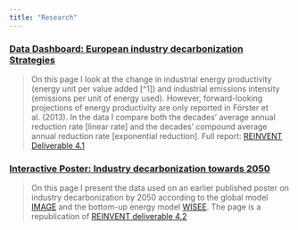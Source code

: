 ```yaml
---
title: "Research"
---
```


### [Data Dashboard: European industry decarbonization Strategies](IAM_dashboard.html)  

> On this page I look at the change in industrial energy productivity (energy unit per value added [^1]) and industrial emissions intensity (emissions per unit of energy used). However, forward-looking projections of energy productivity are only reported in Förster et al. (2013). In the data I compare both the decades’ average annual reduction rate [linear rate] and the decades’ compound average annual reduction rate [exponential reduction]. Full report: [REINVENT Deliverable 4.1](https://static1.squarespace.com/static/59f0cb986957da5faf64971e/t/5a968cd7652deaeda0a2a62a/1519815901936/D4.1+Existing+visions+and+scenarios.pdf)

###  [Interactive Poster: Industry decarbonization towards 2050](industry.html) 

> On this page I present the data used on an earlier published poster on industry decarbonization by 2050 according to the global model [IMAGE](http://www.twitter.com/IMAGE_PBL) and the bottom-up energy model [WISEE](www.wuppertal.org/us). The page is a republication of [REINVENT deliverable 4.2](https://static1.squarespace.com/static/59f0cb986957da5faf64971e/t/5b3fdf266d2a73e319355e0c/1530912585721/D4.2+EU+decarbonisation+scenarios+for+industry.pdf)

